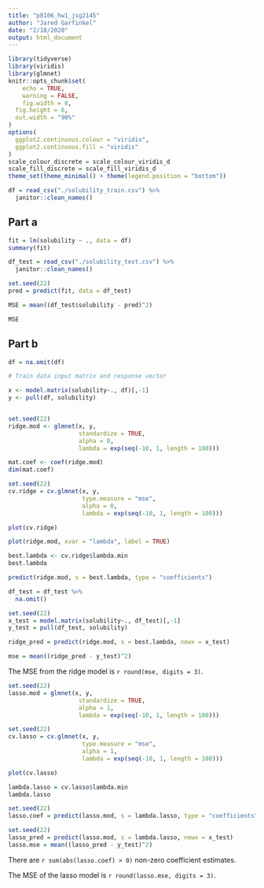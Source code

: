 ```yaml
---
title: "p8106_hw1_jsg2145"
author: "Jared Garfinkel"
date: "2/18/2020"
output: html_document
---
```


```r
library(tidyverse)
library(viridis)
library(glmnet)
knitr::opts_chunk$set(
	echo = TRUE,
	warning = FALSE,
	fig.width = 8, 
  fig.height = 6,
  out.width = "90%"
)
options(
  ggplot2.continuous.colour = "viridis",
  ggplot2.continuous.fill = "viridis"
)
scale_colour_discrete = scale_colour_viridis_d
scale_fill_discrete = scale_fill_viridis_d
theme_set(theme_minimal() + theme(legend.position = "bottom"))
```

```r
df = read_csv("./solubility_train.csv") %>% 
  janitor::clean_names()
```

## Part a

```r
fit = lm(solubility ~ ., data = df)
summary(fit)
```

```r
df_test = read_csv("./solubility_test.csv") %>% 
  janitor::clean_names()

set.seed(22)
pred = predict(fit, data = df_test)

MSE = mean((df_test$solubility - pred)^2)

MSE
```

## Part b

```r
df = na.omit(df)

# Train data input matrix and response vector

x <- model.matrix(solubility~., df)[,-1]
y <- pull(df, solubility)


set.seed(22)
ridge.mod <- glmnet(x, y, 
                    standardize = TRUE, 
                    alpha = 0,
                    lambda = exp(seq(-10, 1, length = 100)))

mat.coef <- coef(ridge.mod)
dim(mat.coef)

set.seed(22)
cv.ridge = cv.glmnet(x, y, 
                     type.measure = "mse", 
                     alpha = 0, 
                     lambda = exp(seq(-10, 1, length = 100)))

plot(cv.ridge)
```

```r
plot(ridge.mod, xvar = "lambda", label = TRUE)
```

```r
best.lambda <- cv.ridge$lambda.min
best.lambda
```

```r
predict(ridge.mod, s = best.lambda, type = "coefficients")
```

```r
df_test = df_test %>% 
  na.omit()

set.seed(22)
x_test = model.matrix(solubility~., df_test)[,-1]
y_test = pull(df_test, solubility)

ridge_pred = predict(ridge.mod, s = best.lambda, newx = x_test)

mse = mean((ridge_pred - y_test)^2)
```

The MSE from the ridge model is `r round(mse, digits = 3)`.

```r
set.seed(22)
lasso.mod = glmnet(x, y, 
                    standardize = TRUE, 
                    alpha = 1,
                    lambda = exp(seq(-10, 1, length = 100)))
```

```r
set.seed(22)
cv.lasso = cv.glmnet(x, y, 
                     type.measure = "mse", 
                     alpha = 1, 
                     lambda = exp(seq(-10, 1, length = 100)))

plot(cv.lasso)
```

```r
lambda.lasso = cv.lasso$lambda.min
lambda.lasso
```

```r
set.seed(22)
lasso.coef = predict(lasso.mod, s = lambda.lasso, type = "coefficients")
```

```r
set.seed(22)
lasso_pred = predict(lasso.mod, s = lambda.lasso, newx = x_test)
lasso.mse = mean((lasso_pred - y_test)^2)
```

There are `r sum(abs(lasso.coef) > 0)` non-zero coefficient estimates.

The MSE of the lasso model is `r round(lasso.mse, digits = 3)`.
